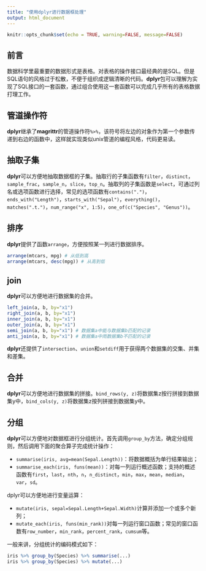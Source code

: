 ```yaml
---
title: "使用dplyr进行数据框处理"
output: html_document
---
```


```r
knitr::opts_chunk$set(echo = TRUE, warning=FALSE, message=FALSE)
```

## 前言

数据科学里最重要的数据形式是表格。对表格的操作接口最经典的是SQL。但是SQL语句的风格过于松散，不便于组织成逻辑清晰的代码。**dplyr**包可以理解为实现了SQL接口的一套函数，通过组合使用这一套函数可以完成几乎所有的表格数据打理工作。


## 管道操作符

**dplyr**继承了**magrittr**的管道操作符`%>%`，该符号将左边的对象作为第一个参数传递到右边的函数中，这样就实现类似unix管道的编程风格，代码更易读。

## 抽取子集
**dplyr**可以方便地抽取数据框的子集。抽取行的子集函数有`filter`，`distinct`，`sample_frac`，`sample_n`，`slice`，`top_n`。抽取列的子集函数是`select`，可通过列名或选项函数进行选择，常见的选项函数有`contains(".")`，`ends_with("Length")`，`starts_with("Sepal")`，`everything()`，`matches(".t.")`，`num_range("x", 1:5)`，`one_of(c("Species", "Genus"))`。

## 排序

**dplyr**提供了函数`arrange`，方便按照某一列进行数据排序。

``` r
arrange(mtcars, mpg) # 从低到高
arrange(mtcars, desc(mpg)) # 从高到低
```

## join

**dplyr**可以方便地进行数据集的合并。

``` r
left_join(a, b, by="x1")
right_join(a, b, by="x1")
inner_join(a, b, by="x1")
outer_join(a, b, by="x1")
semi_join(a, b, by="x1") # 数据集a中能与数据集b匹配的记录
anti_join(a, b, by="x1") # 数据集a中雨数据集b不匹配的记录
```

**dplyr**还提供了`intersection`、`union`和`setdiff`用于获得两个数据集的交集、并集和差集。

## 合并
**dplyr**可以方便地进行数据集的拼接。`bind_rows(y, z)`将数据集z按行拼接到数据集y中，`bind_cols(y, z)`将数据集z按列拼接到数据集y中。

## 分组

**dplyr**可以方便地对数据框进行分组统计。首先调用`group_by`方法，确定分组规则，然后调用下面的聚合算子完成统计操作：

- `summarise(iris, avg=mean(Sepal.Length))`：将数据概括为单行结果输出；
- `summarise_each(iris, funs(mean))`：对每一列运行概述函数；支持的概述函数有`first`，`last`，`nth`，`n`，`n_distinct`，`min`，`max`，`mean`，`median`，`var`，`sd`。

dplyr可以方便地进行变量运算：

- `mutate(iris, sepal=Sepal.Length+Sepal.Width)`计算并添加一个或多个新列；
- `mutate_each(iris, funs(min_rank))`对每一列运行窗口函数；常见的窗口函数有`row_number`，`min_rank`，`percent_rank`，`cumsum`等。

一般来讲，分组统计的编码模式如下：

``` r
iris %>% group_by(Species) %>% summarise(...)
iris %>% group_by(Species) %>% mutate(...)
```
